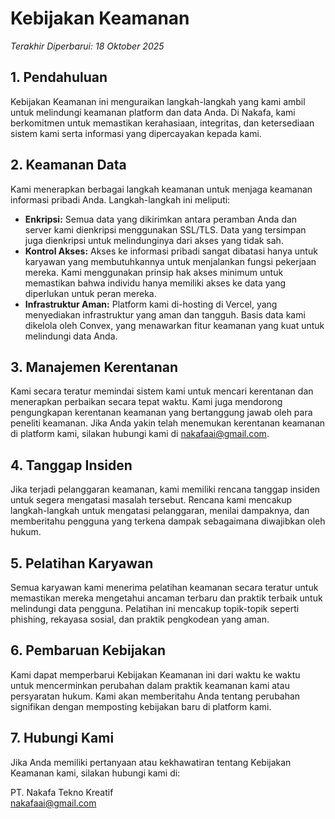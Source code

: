 # Kebijakan Keamanan

_Terakhir Diperbarui: 18 Oktober 2025_

## 1. Pendahuluan

Kebijakan Keamanan ini menguraikan langkah-langkah yang kami ambil untuk melindungi keamanan platform dan data Anda. Di Nakafa, kami berkomitmen untuk memastikan kerahasiaan, integritas, dan ketersediaan sistem kami serta informasi yang dipercayakan kepada kami.

## 2. Keamanan Data

Kami menerapkan berbagai langkah keamanan untuk menjaga keamanan informasi pribadi Anda. Langkah-langkah ini meliputi:

- **Enkripsi:** Semua data yang dikirimkan antara peramban Anda dan server kami dienkripsi menggunakan SSL/TLS. Data yang tersimpan juga dienkripsi untuk melindunginya dari akses yang tidak sah.
- **Kontrol Akses:** Akses ke informasi pribadi sangat dibatasi hanya untuk karyawan yang membutuhkannya untuk menjalankan fungsi pekerjaan mereka. Kami menggunakan prinsip hak akses minimum untuk memastikan bahwa individu hanya memiliki akses ke data yang diperlukan untuk peran mereka.
- **Infrastruktur Aman:** Platform kami di-hosting di Vercel, yang menyediakan infrastruktur yang aman dan tangguh. Basis data kami dikelola oleh Convex, yang menawarkan fitur keamanan yang kuat untuk melindungi data Anda.

## 3. Manajemen Kerentanan

Kami secara teratur memindai sistem kami untuk mencari kerentanan dan menerapkan perbaikan secara tepat waktu. Kami juga mendorong pengungkapan kerentanan keamanan yang bertanggung jawab oleh para peneliti keamanan. Jika Anda yakin telah menemukan kerentanan keamanan di platform kami, silakan hubungi kami di [nakafaai@gmail.com](mailto:nakafaai@gmail.com).

## 4. Tanggap Insiden

Jika terjadi pelanggaran keamanan, kami memiliki rencana tanggap insiden untuk segera mengatasi masalah tersebut. Rencana kami mencakup langkah-langkah untuk mengatasi pelanggaran, menilai dampaknya, dan memberitahu pengguna yang terkena dampak sebagaimana diwajibkan oleh hukum.

## 5. Pelatihan Karyawan

Semua karyawan kami menerima pelatihan keamanan secara teratur untuk memastikan mereka mengetahui ancaman terbaru dan praktik terbaik untuk melindungi data pengguna. Pelatihan ini mencakup topik-topik seperti phishing, rekayasa sosial, dan praktik pengkodean yang aman.

## 6. Pembaruan Kebijakan

Kami dapat memperbarui Kebijakan Keamanan ini dari waktu ke waktu untuk mencerminkan perubahan dalam praktik keamanan kami atau persyaratan hukum. Kami akan memberitahu Anda tentang perubahan signifikan dengan memposting kebijakan baru di platform kami.

## 7. Hubungi Kami

Jika Anda memiliki pertanyaan atau kekhawatiran tentang Kebijakan Keamanan kami, silakan hubungi kami di:

PT. Nakafa Tekno Kreatif  
[nakafaai@gmail.com](mailto:nakafaai@gmail.com)
